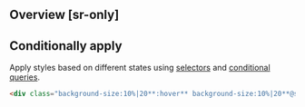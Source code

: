 ## Overview [sr-only]
<Overview/>

## Conditionally apply
Apply styles based on different states using [selectors](/guide/state-selectors) and [conditional queries](/guide/conditional-queries).
```html
<div class="background-size:10%|20**:hover** background-size:10%|20**@sm** background-size:10%|20**@dark** background-size:10%|20**@print**">…</div>
```

